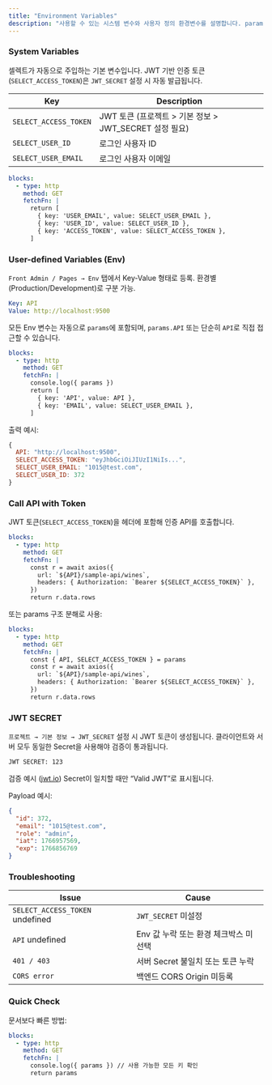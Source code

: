 ```yaml
---
title: "Environment Variables"
description: "사용할 수 있는 시스템 변수와 사용자 정의 환경변수를 설명합니다. params로 즉시 확인 가능하며, API 호출·인증에 활용할 수 있습니다."
---
```


### System Variables

셀렉트가 자동으로 주입하는 기본 변수입니다. JWT 기반 인증 토큰(`SELECT_ACCESS_TOKEN`)은 `JWT_SECRET` 설정 시 자동 발급됩니다.

| Key                   | Description                              |
| --------------------- | ---------------------------------------- |
| `SELECT_ACCESS_TOKEN` | JWT 토큰 (프로젝트 > 기본 정보 > JWT_SECRET 설정 필요) |
| `SELECT_USER_ID`      | 로그인 사용자 ID                               |
| `SELECT_USER_EMAIL`   | 로그인 사용자 이메일                              |

```yaml
blocks:
  - type: http
    method: GET
    fetchFn: |
      return [
        { key: 'USER_EMAIL', value: SELECT_USER_EMAIL },
        { key: 'USER_ID', value: SELECT_USER_ID },
        { key: 'ACCESS_TOKEN', value: SELECT_ACCESS_TOKEN },
      ]
```

### User-defined Variables (Env)

`Front Admin / Pages → Env` 탭에서 Key-Value 형태로 등록. 환경별(Production/Development)로 구분 가능.

```yaml
Key: API
Value: http://localhost:9500
```

모든 Env 변수는 자동으로 `params`에 포함되며, `params.API` 또는 단순히 `API`로 직접 접근할 수 있습니다.

```yaml
blocks:
  - type: http
    method: GET
    fetchFn: |
      console.log({ params })
      return [
        { key: 'API', value: API },
        { key: 'EMAIL', value: SELECT_USER_EMAIL },
      ]
```

출력 예시:

```js
{
  API: "http://localhost:9500",
  SELECT_ACCESS_TOKEN: "eyJhbGciOiJIUzI1NiIs...",
  SELECT_USER_EMAIL: "1015@test.com",
  SELECT_USER_ID: 372
}
```

### Call API with Token

JWT 토큰(`SELECT_ACCESS_TOKEN`)을 헤더에 포함해 인증 API를 호출합니다.

```yaml
blocks:
  - type: http
    method: GET
    fetchFn: |
      const r = await axios({
        url: `${API}/sample-api/wines`,
        headers: { Authorization: `Bearer ${SELECT_ACCESS_TOKEN}` },
      })
      return r.data.rows
```

또는 params 구조 분해로 사용:

```yaml
blocks:
  - type: http
    method: GET
    fetchFn: |
      const { API, SELECT_ACCESS_TOKEN } = params
      const r = await axios({
        url: `${API}/sample-api/wines`,
        headers: { Authorization: `Bearer ${SELECT_ACCESS_TOKEN}` },
      })
      return r.data.rows
```

### JWT SECRET

`프로젝트 → 기본 정보 → JWT_SECRET` 설정 시 JWT 토큰이 생성됩니다.
클라이언트와 서버 모두 동일한 Secret을 사용해야 검증이 통과됩니다.

```txt
JWT SECRET: 123
```

검증 예시 ([jwt.io](https://jwt.io))
Secret이 일치할 때만 “Valid JWT”로 표시됩니다.

Payload 예시:

```json
{
  "id": 372,
  "email": "1015@test.com",
  "role": "admin",
  "iat": 1766957569,
  "exp": 1766856769
}
```

### Troubleshooting

| Issue                           | Cause                   |
| ------------------------------- | ----------------------- |
| `SELECT_ACCESS_TOKEN` undefined | `JWT_SECRET` 미설정        |
| `API` undefined                 | Env 값 누락 또는 환경 체크박스 미선택 |
| `401 / 403`                     | 서버 Secret 불일치 또는 토큰 누락  |
| `CORS error`                    | 백엔드 CORS Origin 미등록     |

### Quick Check

문서보다 빠른 방법:

```yaml
blocks:
  - type: http
    method: GET
    fetchFn: |
      console.log({ params }) // 사용 가능한 모든 키 확인
      return params
```
